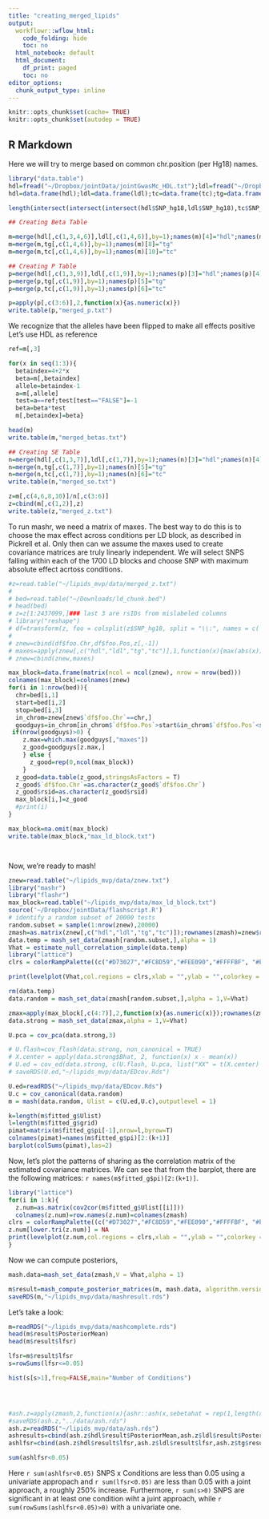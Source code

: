 ```yaml
---
title: "creating_merged_lipids"
output:
  workflowr::wflow_html:
    code_folding: hide
    toc: no
  html_notebook: default
  html_document:
    df_print: paged
    toc: no
editor_options:
  chunk_output_type: inline
---
```


```r
knitr::opts_chunk$set(cache= TRUE)
knitr::opts_chunk$set(autodep = TRUE)
```

## R Markdown

Here we will try to merge based on common chr.position (per Hg18) names.

```r
library("data.table")
hdl=fread("~/Dropbox/jointData/jointGwasMc_HDL.txt");ldl=fread("~/Dropbox/jointData/jointGwasMc_LDL.txt");tc=fread("~/Dropbox/jointData/jointGwasMc_TC.txt");tg=fread("~/Dropbox/jointData/jointGwasMc_TG.txt")
hdl=data.frame(hdl);ldl=data.frame(ldl);tc=data.frame(tc);tg=data.frame(tg)

length(intersect(intersect(intersect(hdl$SNP_hg18,ldl$SNP_hg18),tc$SNP_hg18),tg$SNP_hg18))

## Creating Beta Table

m=merge(hdl[,c(1,3,4,6)],ldl[,c(1,4,6)],by=1);names(m)[4]="hdl";names(m)[6]="ldl"
m=merge(m,tg[,c(1,4,6)],by=1);names(m)[8]="tg"
m=merge(m,tc[,c(1,4,6)],by=1);names(m)[10]="tc"

## Creating P Table
p=merge(hdl[,c(1,3,9)],ldl[,c(1,9)],by=1);names(p)[3]="hdl";names(p)[4]="ldl"
p=merge(p,tg[,c(1,9)],by=1);names(p)[5]="tg"
p=merge(p,tc[,c(1,9)],by=1);names(p)[6]="tc"

p=apply(p[,c(3:6)],2,function(x){as.numeric(x)})
write.table(p,"merged_p.txt")
```


We recognize that the alleles have been flipped to make all effects positive
Let's use HDL as reference
```r

ref=m[,3]

for(x in seq(1:3)){
  betaindex=4+2*x
  beta=m[,betaindex]
  allele=betaindex-1
  a=m[,allele]
  test=a==ref;test[test=="FALSE"]=-1
  beta=beta*test
  m[,betaindex]=beta}

head(m)
write.table(m,"merged_betas.txt")

## Creating SE Table
n=merge(hdl[,c(1,3,7)],ldl[,c(1,7)],by=1);names(n)[3]="hdl";names(n)[4]="ldl"
n=merge(n,tg[,c(1,7)],by=1);names(n)[5]="tg"
n=merge(n,tc[,c(1,7)],by=1);names(n)[6]="tc"
write.table(n,"merged_se.txt")

z=m[,c(4,6,8,10)]/n[,c(3:6)]
z=cbind(m[,c(1,2)],z)
write.table(z,"merged_z.txt")

```


To run mashr, we need a matrix of maxes. The best way to do this is to choose the max effect across conditions per LD block, as described in Pickrell et al. Only then can we assume the maxes used to create covariance matrices are truly linearly independent. We will select SNPS falling within each of the 1700 LD blocks and choose SNP with maximum absolute effect acrtoss conditions.

```r
#z=read.table("~/lipids_mvp/data/merged_z.txt")
# 
# bed=read.table("~/Downloads/ld_chunk.bed")
# head(bed)
# z=z[1:2437099,]### last 3 are rsIDs from mislabeled columns
# library("reshape")
# df=transform(z, foo = colsplit(z$SNP_hg18, split = "\\:", names = c('Chr', 'Pos')))
# 
# znew=cbind(df$foo.Chr,df$foo.Pos,z[,-1])
# maxes=apply(znew[,c("hdl","ldl","tg","tc")],1,function(x){max(abs(x))})
# znew=cbind(znew,maxes)

```

```r

max_block=data.frame(matrix(ncol = ncol(znew), nrow = nrow(bed)))
colnames(max_block)=colnames(znew)
for(i in 1:nrow(bed)){
  chr=bed[i,1]
  start=bed[i,2]
  stop=bed[i,3]
  in_chrom=znew[znew$`df$foo.Chr`==chr,]
  goodguys=in_chrom[in_chrom$`df$foo.Pos`>start&in_chrom$`df$foo.Pos`<stop,]
 if(nrow(goodguys)>0) {
    z.max=which.max(goodguys[,"maxes"])
    z_good=goodguys[z.max,]
    } else {
      z_good=rep(0,ncol(max_block))
    }
  z_good=data.table(z_good,stringsAsFactors = T)
  z_good$`df$foo.Chr`=as.character(z_good$`df$foo.Chr`)
  z_good$rsid=as.character(z_good$rsid)
  max_block[i,]=z_good
  #print(i)
}

max_block=na.omit(max_block)
write.table(max_block,"max_ld_block.txt")




```

Now, we're ready to mash!
```r

znew=read.table("~/lipids_mvp/data/znew.txt")
library("mashr")
library("flashr")
max_block=read.table("~/lipids_mvp/data/max_ld_block.txt")
source('~/Dropbox/jointData/flashscript.R')
# identify a random subset of 20000 tests
random.subset = sample(1:nrow(znew),20000)
zmash=as.matrix(znew[,c("hdl","ldl","tg","tc")]);rownames(zmash)=znew$rsid
data.temp = mash_set_data(zmash[random.subset,],alpha = 1)
Vhat = estimate_null_correlation_simple(data.temp)
library("lattice")
clrs = colorRampPalette((c("#D73027","#FC8D59","#FEE090","#FFFFBF", "#E0F3F8","#91BFDB","#4575B4")))(64)

print(levelplot(Vhat,col.regions = clrs,xlab = "",ylab = "",colorkey = TRUE,main="VHAT"))

rm(data.temp)
data.random = mash_set_data(zmash[random.subset,],alpha = 1,V=Vhat)

zmax=apply(max_block[,c(4:7)],2,function(x){as.numeric(x)});rownames(zmax)=max_block$rsid
data.strong = mash_set_data(zmax,alpha = 1,V=Vhat)

U.pca = cov_pca(data.strong,3)

# U.flash=cov_flash(data.strong, non_canonical = TRUE)
# X.center = apply(data.strong$Bhat, 2, function(x) x - mean(x))
# U.ed = cov_ed(data.strong, c(U.flash, U.pca, list("XX" = t(X.center) %*% X.center / nrow(X.center))))
# saveRDS(U.ed,"~/lipids_mvp/data/EDcov.Rds")

U.ed=readRDS("~/lipids_mvp/data/EDcov.Rds")
U.c = cov_canonical(data.random)
m = mash(data.random, Ulist = c(U.ed,U.c),outputlevel = 1)

k=length(m$fitted_g$Ulist)
l=length(m$fitted_g$grid)
pimat=matrix(m$fitted_g$pi[-1],nrow=l,byrow=T)
colnames(pimat)=names(m$fitted_g$pi)[2:(k+1)]
barplot(colSums(pimat),las=2)
```

Now, let's plot the patterns of sharing as the correlation matrix of the estimated covariance matrices. We can see that from the barplot, there are the following matrices: `r names(m$fitted_g$pi)[2:(k+1)]`.

```r
library("lattice")
for(i in 1:k){
  z.num=as.matrix(cov2cor(m$fitted_g$Ulist[[i]]))
  colnames(z.num)=row.names(z.num)=colnames(zmash)
clrs = colorRampPalette((c("#D73027","#FC8D59","#FEE090","#FFFFBF", "#E0F3F8","#91BFDB","#4575B4")))(64)
z.num[lower.tri(z.num)] = NA
print(levelplot(z.num,col.regions = clrs,xlab = "",ylab = "",colorkey = TRUE,main=paste0(names(m$fitted_g$Ulist)[[i]])))
}
```

Now we can compute posteriors,

```r

mash.data=mash_set_data(zmash,V = Vhat,alpha = 1)

m$result=mash_compute_posterior_matrices(m, mash.data, algorithm.version = "Rcpp")
saveRDS(m,"~/lipids_mvp/data/mashresult.rds")
```

Let's take a look:

```r
m=readRDS("~/lipids_mvp/data/mashcomplete.rds")
head(m$result$PosteriorMean)
head(m$result$lfsr)

lfsr=m$result$lfsr
s=rowSums(lfsr<=0.05)

hist(s[s>1],freq=FALSE,main="Number of Conditions")




#ash.z=apply(zmash,2,function(x){ashr::ash(x,sebetahat = rep(1,length(x)))})
#saveRDS(ash.z,"../data/ash.rds")
ash.z=readRDS("~/lipids_mvp/data/ash.rds")
ashresults=cbind(ash.z$hdl$result$PosteriorMean,ash.z$ldl$result$PosteriorMean,ash.z$tg$result$PosteriorMean,ash.z$tc$result$PosteriorMean)
ashlfsr=cbind(ash.z$hdl$result$lfsr,ash.z$ldl$result$lfsr,ash.z$tg$result$lfsr,ash.z$tc$result$lfsr)

sum(ashlfsr<0.05)
```

Here `r sum(ashlfsr<0.05)` SNPS x Conditions are less than 0.05 using a univariate appropach and `r sum(lfsr<0.05)` are less than 0.05 with a joint approach, a roughly 250% increase. Furthermore, `r sum(s>0)` SNPS are significant in at least one condition wiht a juint approach, while `r sum(rowSums(ashlfsr<0.05)>0)` with a univariate one.


